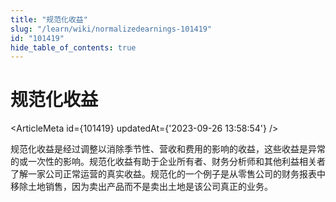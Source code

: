 ```yaml
---
title: "规范化收益"
slug: "/learn/wiki/normalizedearnings-101419"
id: "101419"
hide_table_of_contents: true
---
```



# 规范化收益

<ArticleMeta id={101419} updatedAt={'2023-09-26 13:58:54'} />
<div className='border-solid border-b border-t-0 my-4 border-[var(--ifm-color-gray-300)]' />

规范化收益是经过调整以消除季节性、营收和费用的影响的收益，这些收益是异常的或一次性的影响。规范化收益有助于企业所有者、财务分析师和其他利益相关者了解一家公司正常运营的真实收益。规范化的一个例子是从零售公司的财务报表中移除土地销售，因为卖出产品而不是卖出土地是该公司真正的业务。
